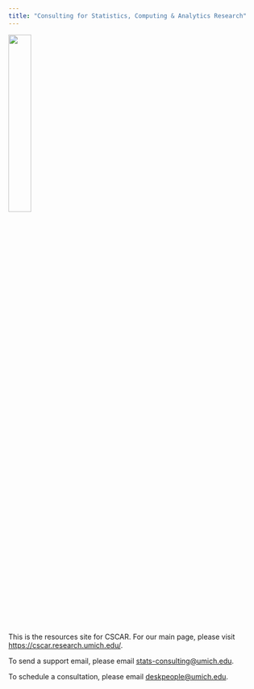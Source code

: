 ```yaml
---
title: "Consulting for Statistics, Computing & Analytics Research"
---
```


![](images/signature-vertical-informal.png){fig-align="center" width=30%}

This is the resources site for CSCAR. For our main page, please visit
<https://cscar.research.umich.edu/>.

To send a support email, please email <stats-consulting@umich.edu>.

To schedule a consultation, please email <deskpeople@umich.edu>.

